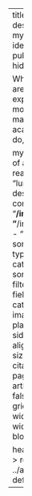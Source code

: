 ---
title: "My blogs"
description: |
  All of my mind-blowing ideas that are not publishable are hidden here. 
  
  While my papers are focused on explanation, as most of the mainstream academic papers do, 
  
  my blogs conceive of alternative realities with my “lunatic” policy designs.
listing: 
  contents: 
    - "**/index.qmd"
    - "**/index.markdown"
    - "**/index.md"
  sort: "date desc"
  type: default
  categories: true
  sort-ui: false
  filter-ui: false
  fields: [title, author, categories, date, image]
  image-placeholder: sidebar.jpg
  image-align: right
  page-size: 5
  feed: true
citation: false
page-layout: article
comments: false
format: 
  html: 
    grid:
      sidebar-width: 0px
      margin-width: 0px 
title-block-banner: true

header-includes: >
  <link rel="stylesheet" href="../assets/listing-default.css">
resources:
  - ../assets/listing-default.css
---
